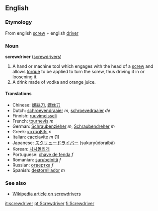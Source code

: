 ==English==
===Etymology===
From english [[screw]] + english [[driver]]

===Noun===
'''screwdriver''' ([[screwdrivers]])

#A hand or machine tool which engages with the head of a [[screw]] and allows [[torque]] to be applied to turn the screw, thus driving it in or loosening it.
#A drink made of vodka and orange juice.

====Translations====
*Chinese: [[螺絲刀]], [[螺丝刀]]
*Dutch: [[schroevendraaier]] ''m'', [[schroevedraaier]] ''de''<!-- is one of these misspelled? the 2nd one came from babelfish -->
*Finnish: [[ruuvimeisseli]]
*French: [[tournevis]] ''m''
*German: [[Schraubenzieher]] ''m'', [[Schraubendreher]] ''m''
*Greek: [[κατσαβίδι]] ''n''
*Italian: [[cacciavite]] ''m'' (1)
*Japanese: [[スクリュードライバー]] (sukuryūdoraibā)
*Korean: [[나사돌리개]]
*Portuguese: [[chave de fenda]] ''f''
*Romanian: [[şurubelniţă]] ''f''
*Russian: [[отвертка]] ''f''
*Spanish: [[destornillador]] ''m''

===See also===
*[[w:Screwdriver|Wikipedia article on screwdrivers]]

[[it:screwdriver]]
[[pt:Screwdriver]]
[[fi:Screwdriver]]